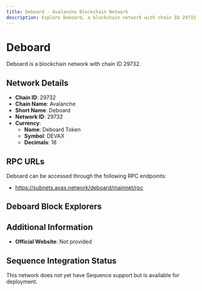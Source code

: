 ```yaml
--- 
title: Deboard - Avalanche Blockchain Network
description: Explore Deboard, a blockchain network with chain ID 29732. Learn about its native currency, Deboard Token, and how to interact with the network.
---
```


# Deboard

Deboard is a blockchain network with chain ID 29732.

## Network Details

- **Chain ID**: 29732
- **Chain Name**: Avalanche
- **Short Name**: Deboard
- **Network ID**: 29732
- **Currency**: 
  - **Name**: Deboard Token
  - **Symbol**: DEVAX
  - **Decimals**: 18

## RPC URLs

Deboard can be accessed through the following RPC endpoints:

- https://subnets.avax.network/deboard/mainnet/rpc

## Deboard Block Explorers



## Additional Information

- **Official Website**: Not provided

## Sequence Integration Status

This network does not yet have Sequence support but is available for deployment.

